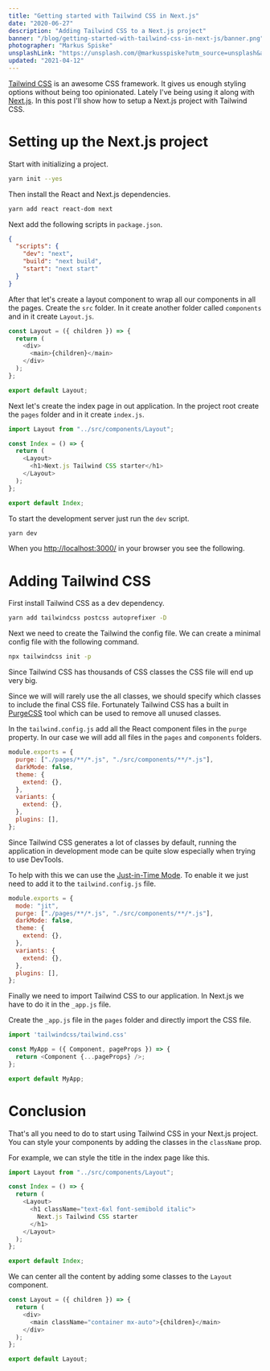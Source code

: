 ```yaml
---
title: "Getting started with Tailwind CSS in Next.js"
date: "2020-06-27"
description: "Adding Tailwind CSS to a Next.js project"
banner: "/blog/getting-started-with-tailwind-css-in-next-js/banner.png"
photographer: "Markus Spiske"
unsplashLink: "https://unsplash.com/@markusspiske?utm_source=unsplash&amp;utm_medium=referral&amp;utm_content=creditCopyText"
updated: "2021-04-12"
---
```


[Tailwind CSS](https://tailwindcss.com/) is an awesome CSS framework. It gives us enough styling options without being too opinionated. Lately I've being using it along with [Next.js](https://nextjs.org/). In this post I'll show how to setup a Next.js project with Tailwind CSS.

# Setting up the Next.js project

Start with initializing a project.

```bash
yarn init --yes
```

Then install the React and Next.js dependencies.

```bash
yarn add react react-dom next
```

Next add the following scripts in `package.json`.

```json:title=package.json
{
  "scripts": {
    "dev": "next",
    "build": "next build",
    "start": "next start"
  }
}
```

After that let's create a layout component to wrap all our components in all the pages. Create the `src` folder. In it create another folder called `components` and in it create `Layout.js`.

```jsx:title=src/components/Layout.js
const Layout = ({ children }) => {
  return (
    <div>
      <main>{children}</main>
    </div>
  );
};

export default Layout;
```

Next let's create the index page in out application. In the project root create the `pages` folder and in it create `index.js`.

```jsx:title=pages/index.js
import Layout from "../src/components/Layout";

const Index = () => {
  return (
    <Layout>
      <h1>Next.js Tailwind CSS starter</h1>
    </Layout>
  );
};

export default Index;
```

To start the development server just run the `dev` script.

```bash
yarn dev
```

When you [http://localhost:3000/](http://localhost:3000/) in your browser you see the following.

<PostImage
  src="/blog/getting-started-with-tailwind-css-in-next-js/next_app.png"
  width={1860}
  height={909}
  title="Next.js Project"
/>

# Adding Tailwind CSS

First install Tailwind CSS as a dev dependency.

```bash
yarn add tailwindcss postcss autoprefixer -D
```

Next we need to create the Tailwind the config file. We can create a minimal config file with the following command.

```bash
npx tailwindcss init -p
```

Since Tailwind CSS has thousands of CSS classes the CSS file will end up very big.

<PostImage
  src="/blog/getting-started-with-tailwind-css-in-next-js/tailwind_size.png"
  width={1011}
  height={95}
  title="Tailwind CSS size"
/>

Since we will will rarely use the all classes, we should specify which classes to include the final CSS file. Fortunately Tailwind CSS has a built in [PurgeCSS](https://purgecss.com/) tool which can be used to remove all unused classes.

In the `tailwind.config.js` add all the React component files in the `purge` property. In our case we will add all files in the `pages` and `components` folders.

```javascript:title=tailwind.config.js {2}
module.exports = {
  purge: ["./pages/**/*.js", "./src/components/**/*.js"],
  darkMode: false,
  theme: {
    extend: {},
  },
  variants: {
    extend: {},
  },
  plugins: [],
};
```

Since Tailwind CSS generates a lot of classes by default, running the application in development mode can be quite slow especially when trying to use DevTools.

To help with this we can use the [Just-in-Time Mode](https://tailwindcss.com/docs/just-in-time-mode). To enable it we just need to add it to the `tailwind.config.js` file.

```javascript:title=tailwind.config.js {2}
module.exports = {
  mode: "jit",
  purge: ["./pages/**/*.js", "./src/components/**/*.js"],
  darkMode: false,
  theme: {
    extend: {},
  },
  variants: {
    extend: {},
  },
  plugins: [],
};
```

Finally we need to import Tailwind CSS to our application. In Next.js we have to do it in the `_app.js` file.

Create the `_app.js` file in the `pages` folder and directly import the CSS file.

```jsx:title=pages/_app.js
import 'tailwindcss/tailwind.css'

const MyApp = ({ Component, pageProps }) => {
  return <Component {...pageProps} />;
};

export default MyApp;
```

# Conclusion

That's all you need to do to start using Tailwind CSS in your Next.js project. You can style your components by adding the classes in the `className` prop.

For example, we can style the title in the index page like this.

```jsx:title=pages/index.js {6}
import Layout from "../src/components/Layout";

const Index = () => {
  return (
    <Layout>
      <h1 className="text-6xl font-semibold italic">
        Next.js Tailwind CSS starter
      </h1>
    </Layout>
  );
};

export default Index;
```

<PostImage
  src="/blog/getting-started-with-tailwind-css-in-next-js/title_change.png"
  width={1863}
  height={908}
  title="Title styling"
/>

We can center all the content by adding some classes to the `Layout` component.

```jsx:title=pages/index.js {4}
const Layout = ({ children }) => {
  return (
    <div>
      <main className="container mx-auto">{children}</main>
    </div>
  );
};

export default Layout;
```

<PostImage
  src="/blog/getting-started-with-tailwind-css-in-next-js/layout_change.png"
  width={1917}
  height={834}
  title="Layout styling"
/>

